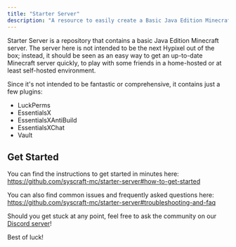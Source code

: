 ```yaml
---
title: "Starter Server"
description: "A resource to easily create a Basic Java Edition Minecraft server"
---
```



Starter Server is a repository that contains a basic Java Edition Minecraft server. The server here is not intended to
be the next Hypixel out of the box; instead, it should be seen as an easy way to get an up-to-date Minecraft server
quickly, to play with some friends in a home-hosted or at least self-hosted environment.

Since it's not intended to be fantastic or comprehensive, it contains just a few plugins:

- LuckPerms
- EssentialsX
- EssentialsXAntiBuild
- EssentialsXChat
- Vault

## Get Started

You can find the instructions to get started in minutes here:
https://github.com/syscraft-mc/starter-server#how-to-get-started

You can also find common issues and frequently asked questions here:
https://github.com/syscraft-mc/starter-server#troubleshooting-and-faq

Should you get stuck at any point, feel free to ask the community on our
<a href={COMMUNITY_INVITE_URL}>Discord server</a>!

Best of luck!